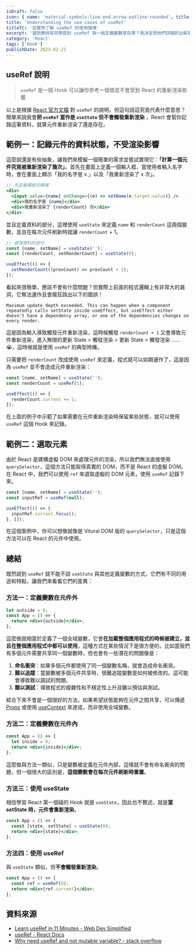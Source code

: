 ```yaml
---
isDraft: false
icon: { name: 'material-symbols:line-end-arrow-outline-rounded', title: '箭頭符號' }
title: 'Understanding the use cases of useRef'
titleTC: '從實例了解 useRef 的使用情境'
excerpt: '當助教時有同學提到 useRef 與一般定義變數差在哪？我決定把他們詳細的比較寫在這篇文章中。'
category: 'React'
tags: ['Hook']
publishDate: 2023-02-21
---
```



## useRef 說明

> `useRef` 是一個 Hook 可以讓你參考一個值並不會受到 React 的重新渲染影響

以上是根據 [React 官方文檔](https://beta.reactjs.org/reference/react/useRef) 對 `useRef` 的說明，但這句話這究竟代表什麼意思？簡單來說我會**把 `useRef` 當作是 `useState` 但不會觸發重新渲染** ，React 會幫你記錄這筆資料，就算元件重新渲染了還是存在。

## 範例一：記錄元件的資料狀態，不受渲染影響

這麼說還是有些抽象，讓我們來模擬一個簡單的需求並嘗試實現它：**「計算一個元件究竟被重新渲染了幾次」**。首先在畫面上定義一個輸入框，當使用者輸入名字時，會在畫面上顯示「我的名字是 x 」以及「我重新渲染了 x 次」。

```jsx
// 先定義模板的模樣
<div>
  <input value={name} onChange={(e) => setName(e.target.value)} />
  <div>我的名字是 {name}</div>
  <div>我重新渲染了 {renderCount} 次</div>
</div>
```

並且定義資料的部分，這裡使用 `useState` 來定義 `name` 和 `renderCount` 這兩個變數，並且在每次元件刷新時就讓 `renderCount` + 1。

```jsx
// 處理資料的部分
const [name, setName] = useState('');
const [renderCount, setRenderCount] = useState(0);

useEffect(() => {
  setRenderCount((prevCount) => prevCount + 1);
});
```

看起來很簡單，應該不會有什麼問題？但實際上前面的程式邏輯上有非常大的漏洞，它無法運作且會瘋狂跳出以下的錯誤！

`Maximum update depth exceeded. This can happen when a component repeatedly calls setState inside useEffect, but useEffect either doesn't have a dependency array, or one of the dependencies changes on every render.`

這是因為輸入導致觸發元件重新渲染，這時候觸發 `renderCount + 1` 又會導致元件重新渲染，進入無限的更新 State > 觸發渲染 > 更新 State > 觸發渲染 …… 😭，這時候就是使用 `useRef` 的典型時機。

只需要把 `renderCount` 改成使用 `useRef` 來定義，程式就可以如期運作了，這是因為 `useRef` 並不會造成元件重新渲染：

```jsx
const [name, setName] = useState('');
const renderCount = useRef(1);

useEffect(() => {
  renderCount.current += 1;
});
```

<UseStateInput client:idle />

在上面的例子中示範了如果需要在元件重新渲染時保留某些狀態，就可以使用 `useRef` 這個 Hook 來記錄。

## 範例二：選取元素

由於 React 是建構虛擬 DOM 來處理元件的渲染，所以我們無法直接使用 `querySelector`，這個方法只能取得真實的 DOM，而不是 React 的虛擬 DOM。在 React 中，我們可以使用 `ref` 來選取虛擬的 DOM 元素，使用 `useRef` 記錄下來。

```jsx
const [name, setName] = useState('');
const inputRef = useRef(null);

useEffect(() => {
  inputRef.current.focus();
}, []);
```

在這個案例中，你可以想像就像是 Vitural DOM 版的 `querySelector`，只是這個方法可以在 React 的元件中使用。

## 總結

既然說到 `useRef` 就不能不談 `useState` 與其他定義變數的方式，它們有不同的用途和特點，讓我們來看看它們的差異：

### 方法一：定義變數在元件外

```jsx
let outside = 0;
const App = () => {
  return <div>{outside}</div>;
};
```

這麼做就相當於定義了一個全域變數，它會**在加載整個應用程式的時候被建立，並且在整個應用程式中都可以使用**，這種方式在某些情況下是很方便的，比如當我們有多個元件需要共享同一個變數時，但也會有一些潛在的問題像是：

1. **命名衝突**：如果多個元件都使用了同一個變數名稱，就會造成命名衝突。
2. **難以追蹤**：當變數被多個元件共享時，很難追蹤變數是如何被修改的。這可能會導致難以調試的問題。
3. **難以測試**：導致程式的複雜性和不穩定性上升且難以預估與測試。

綜合下來不會是一個很好的方法，如果希望狀態能夠在元件之間共享，可以傳遞 [Props](https://beta.reactjs.org/learn/passing-props-to-a-component) 或使用 [useContext](https://beta.reactjs.org/reference/react/useContext) 來達成，而非使用全域變數。

### 方法二：定義變數在元件內

```jsx
const App = () => {
  let inside = 0;
  return <div>{inside}</div>;
};
```

這麼做與方法一類似，只是變數被定義在元件內部，這樣就不會有命名衝突的問題，但一個很大的區別是，**這個變數會在每次元件刷新時重置**。

### 方法三：使用 useState

相信學習 React 第一個碰的 Hook 就是 `useState`，因此也不贅述，就是**當 setState 時，元件會重新渲染**。

```jsx
const App = () => {
  const [state, setState] = useState(0);
  return <div>{state}</div>;
};
```

### 方法四：使用 useRef

與 `useState` 類似，但**不會觸發重新渲染**。

```jsx
const App = () => {
  const ref = useRef(0);
  return <div>{ref.current}</div>;
};
```

## 資料來源

- [Learn useRef in 11 Minutes - Web Dev Simplified](https://www.youtube.com/watch?v=t2ypzz6gJm0)
- [useRef - React Docs](https://beta.reactjs.org/reference/react/useRef)
- [Why need useRef and not mutable variable? - stack overflow](https://stackoverflow.com/questions/57444154/why-need-useref-and-not-mutable-variable)
